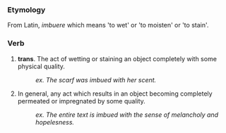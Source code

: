 ===Etymology===
From Latin, ''imbuere'' which means 'to wet' or 'to moisten' or 'to stain'.

===Verb===
# '''trans'''. The act of wetting or staining an object completely with some physical quality.
#:''ex. The scarf was imbued with her scent.''
#In general, any act which results in an object becoming completely permeated or impregnated by some quality. 
#:''ex. The entire text is imbued with the sense of melancholy and hopelesness.''